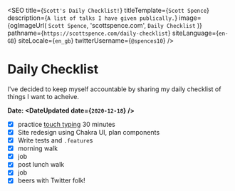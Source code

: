 
<SEO
  title={`Scott's Daily Checklist!`}
  titleTemplate={`Scott Spence`}
  description={`A list of talks I have given publically.`}
  image={ogImageUrl(
    `Scott Spence`,
    'scottspence.com',
    `Daily Checklist`
  )}
  pathname={`https://scottspence.com/daily-checklist`}
  siteLanguage={`en-GB`}
  siteLocale={`en_gb`}
  twitterUsername={`@spences10`}
/>

# Daily Checklist

I've decided to keep myself accountable by sharing my daily checklist
of things I want to acheive.

**Date: <DateUpdated date={`2020-12-18`} />**

- [x] practice [touch typing] 30 minutes
- [x] Site redesign using Chakra UI, plan components
- [x] Write tests and `.feature`s
- [x] morning walk
- [x] job
- [x] post lunch walk
- [x] job
- [x] beers with Twitter folk!

<PopularPosts />

<!-- Links -->

[touch typing]: https://www.typingclub.com/
